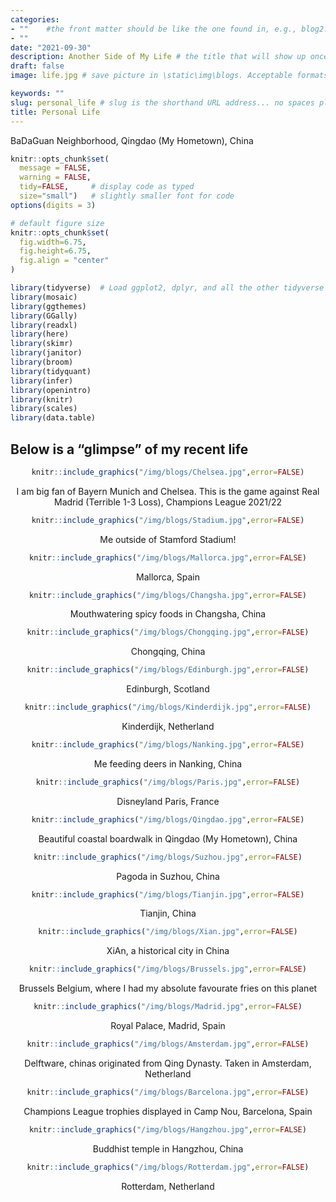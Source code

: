 ```yaml
---
categories:  
- ""    #the front matter should be like the one found in, e.g., blog2.md. It cannot be like the normal Rmd we used
- ""
date: "2021-09-30"
description: Another Side of My Life # the title that will show up once someone gets to this page
draft: false
image: life.jpg # save picture in \static\img\blogs. Acceptable formats= jpg, jpeg, or png . Your iPhone pics wont work

keywords: ""
slug: personal_life # slug is the shorthand URL address... no spaces plz
title: Personal Life
---
```

BaDaGuan Neighborhood, Qingdao (My Hometown), China


```r
knitr::opts_chunk$set(
  message = FALSE, 
  warning = FALSE, 
  tidy=FALSE,     # display code as typed
  size="small")   # slightly smaller font for code
options(digits = 3)

# default figure size
knitr::opts_chunk$set(
  fig.width=6.75, 
  fig.height=6.75,
  fig.align = "center"
)
```

```r
library(tidyverse)  # Load ggplot2, dplyr, and all the other tidyverse packages
library(mosaic)
library(ggthemes)
library(GGally)
library(readxl)
library(here)
library(skimr)
library(janitor)
library(broom)
library(tidyquant)
library(infer)
library(openintro)
library(knitr)
library(scales)                         
library(data.table)  
```


## Below is a "glimpse" of my recent life
<center>

```r
knitr::include_graphics("/img/blogs/Chelsea.jpg",error=FALSE)
```
I am big fan of Bayern Munich and Chelsea. 
This is the game against Real Madrid (Terrible 1-3 Loss), Champions League 2021/22

```r
knitr::include_graphics("/img/blogs/Stadium.jpg",error=FALSE)
```
Me outside of Stamford Stadium! 

```r
knitr::include_graphics("/img/blogs/Mallorca.jpg",error=FALSE)
```
Mallorca, Spain

```r
knitr::include_graphics("/img/blogs/Changsha.jpg",error=FALSE)
```
Mouthwatering spicy foods in Changsha, China

```r
knitr::include_graphics("/img/blogs/Chongqing.jpg",error=FALSE)
```
Chongqing, China

```r
knitr::include_graphics("/img/blogs/Edinburgh.jpg",error=FALSE)
```
Edinburgh, Scotland

```r
knitr::include_graphics("/img/blogs/Kinderdijk.jpg",error=FALSE)
```
Kinderdijk, Netherland

```r
knitr::include_graphics("/img/blogs/Nanking.jpg",error=FALSE)
```
Me feeding deers in Nanking, China

```r
knitr::include_graphics("/img/blogs/Paris.jpg",error=FALSE)
```
Disneyland Paris, France

```r
knitr::include_graphics("/img/blogs/Qingdao.jpg",error=FALSE)
```
Beautiful coastal boardwalk in Qingdao (My Hometown), China

```r
knitr::include_graphics("/img/blogs/Suzhou.jpg",error=FALSE)
```
Pagoda in Suzhou, China

```r
knitr::include_graphics("/img/blogs/Tianjin.jpg",error=FALSE)
```
Tianjin, China

```r
knitr::include_graphics("/img/blogs/Xian.jpg",error=FALSE)
```
XiAn, a historical city in China

```r
knitr::include_graphics("/img/blogs/Brussels.jpg",error=FALSE)
```
Brussels Belgium, where I had my absolute favourate fries on this planet

```r
knitr::include_graphics("/img/blogs/Madrid.jpg",error=FALSE)
```
Royal Palace, Madrid, Spain

```r
knitr::include_graphics("/img/blogs/Amsterdam.jpg",error=FALSE)
```
Delftware, chinas originated from Qing Dynasty. Taken in Amsterdam, Netherland

```r
knitr::include_graphics("/img/blogs/Barcelona.jpg",error=FALSE)
```
Champions League trophies displayed in Camp Nou, Barcelona, Spain

```r
knitr::include_graphics("/img/blogs/Hangzhou.jpg",error=FALSE)
```
Buddhist temple in Hangzhou, China

```r
knitr::include_graphics("/img/blogs/Rotterdam.jpg",error=FALSE)
```
Rotterdam, Netherland

</center>